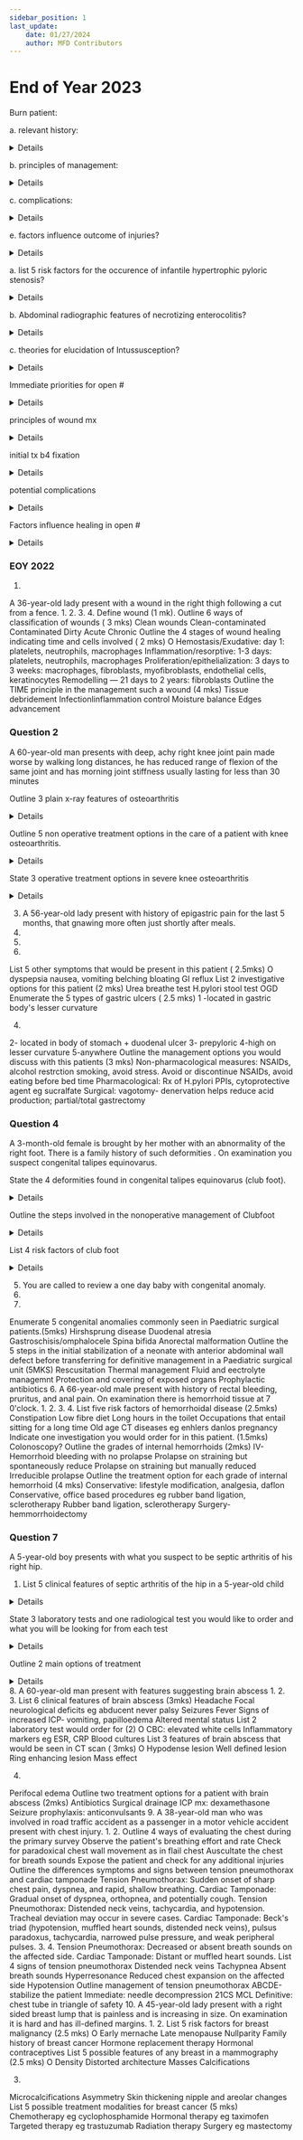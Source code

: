 ```yaml
---
sidebar_position: 1
last_update:
    date: 01/27/2024
    author: MFD Contributors
---
```


# End of Year 2023

Burn patient:

a. relevant history:

<details>

location? timing? duration of exposure? any witness?

respiratory:
- any dib, cough of soot, hoarseness of voice, chest pain

cardiovascular:
- palpitations, syncope

cns: 
- headache, confusion, loc, seizure

renal:
- decreased urinary frequency, hematuria(rhabdomyolysis)

musculoskeletal:
- pain, swelling, site of injury

PMH:
- any history of chronic illnesses: DM, epilepsy
- any history of previous burns
- any smoking history

last meal? - endotracheal intubation sedation

PE:
General examination:

vitals: BP, HR, RR, SpO2, Temp

- edema, dehydration, pallor, cyanosis
- facial exam: soot, singed nasal hair, wheezing
- burn site: extent, depth, rule of 9 (lund and browder chart)

systemic 

</details>

b. principles of management:

<details>
A: Airway stabilization. Inhalation burn injury - endotracheal intubation/tracheostomy. C-spine stabilization if cervical injury suspected.

B: Breathing - high flow oxygen(NRM), hyperbaric oxygen therapy (Carbon monoxide poisoning)

C: Circulation - 2 wide bore cannulas. Parklands formula (4ml/kg/%TBSA, 3.5ml/kg/%TBSA) 1/2 of fluid in first 8h, remaining in next 16h. Ringer's lactate
- monitor bp, hr, urine output
- blood for CBC, GXM, ABG, UEC, COHb
- Maintenance fluids 100mls - first 10kgs, 50mls - 10ks, 20mls/kg

D: GCS
- Analgesia - opioid(morphine)

E: remove all clothes, jewelery, log roll
- hypothermia - keep warm.
- hyperthermia - cool water

Decompression:
- escharotomy, fasciotomy

Medications
- Tetanus toxoid, vitamin c, zinc supplementation
- PPIs
- hematinics

Nutrition
- enteral feeding: day 2 post-admission
- high protein diet
- TPN 

Wound care
- clean with chlorhexiding
- shave hairy areas
- deroof or leave blisters
- dressing: bactigras, hydrocolloids, petroleum gauze, silver sulfadiazine

Rehabilitation
- superficial burns - topical emollients
- physiotherapy, occupational therapy

</details>

c. complications:

<details>

Immediate:
- airway obstruction, laryngeal edema
- hypovolemic shock
- AKI
- Rhabdomyolysis
- compartment syndrome
- infections, sepsis
- ARDS
- stress ulcers
- hypothermia

Longterm:
- contractures
- hypertrophic scarring, keloids
- malnutrition
- chronic ulcers, marjolin's ulcers (SCC)
- pyschological

</details>

e. factors influence outcome of injuries?

<details>

- age: elderly, children
- extent, depth of burn, location
- mechanism of injury
- chronic illnesses: DM, peripheral arterial diseases
- smoking
- infections
- malnutrition
- poor wound care

</details>

a. list 5 risk factors for the occurence of infantile hypertrophic pyloric stenosis?

<details>
- Positive family history/maternal history of IHPS
- Maternal smoking
- Drugs: erythromycin, azithromycin, IV prostaglandins
- bottle, formula feeding
- Ethnicity - mc in whites
- Genetics - genes encoding Apolipoprotein 1
</details>

b. Abdominal radiographic features of necrotizing enterocolitis?

<details>
- pneumatosis intestinalis/pneumatocele
- pneumoperitoneum
- football sign- large pneumoperitoneum with falciform ligament
- rigler sign - air on both sides of the bowel
- portal venous gas
- fixed dilated bowel loops
</details>

c. theories for elucidation of Intussusception?

<details>

</details>


Immediate priorities for open #

<details>
- A - ATLS, analgesia, abx, antitoxoid
- ATLS: Primary survey - Airway & c-spine stabilization (collar - suspected c-spine injury), B, C, D - GCS E - log roll. c-spine, cxr, pelvis
- Secondary survey - AMPLE hx, head to toe examination
- Debridement: Devitalized tissue, foreign bodies. Color, consistency, capacity to bleed, contractility
- Irrigate the wound 3L,6, 9 rule. 3L - gustillo anderson I, 6L - II, 9L - III
- Stabilization: thomas splint, Exofix
- Cover with sterile dressing
- Observation & physical rehabilitation
</details>

principles of wound mx

<details>
- Debridement: wound extension, wound excision(margins), removal of devitalized tissue
- Irrigation/wound cleansing
- wound cover
- abx, tetanus
</details>

initial tx b4 fixation

<details>
- Immobilization
- Reduction
</details>

potential complications

<details>
Immediate:
- hypovolemic/hemorrhagic shock
- compartment syndrome
- neurovascular injury
- visceral injury 
- gas gangrene

late:
- infections
- non-union, malunion, delayed union
- avascular necrosis
- growth disturbance
- osteoarthritis
- contractures
- pressure sores

</details>

Factors influence healing in open #

<details>
Local:
- wound size, depth, location
- foreign bodies
- infections

Systemic:
- immunosuppresion: HIV
- smoking
- Chronic dx: DM, Peripheral arterial dx
- malnutrition

</details>

### EOY 2022

1.
A 36-year-old lady present with a wound in the right thigh following a cut from a
fence.
1.
2.
3.
4.
Define wound (1 mk).
Outline 6 ways of classification of wounds ( 3 mks)
Clean wounds
Clean-contaminated
Contaminated
Dirty
Acute
Chronic
Outline the 4 stages of wound healing indicating time and cells involved ( 2
mks) O
Hemostasis/Exudative: day 1: platelets, neutrophils, macrophages
Inflammation/resorptive: 1-3 days: platelets, neutrophils, macrophages
Proliferation/epithelialization: 3 days to 3 weeks: macrophages, fibroblasts,
myofibroblasts, endothelial cells, keratinocytes
Remodelling — 21 days to 2 years: fibroblasts
Outline the TIME principle in the management such a wound (4 mks)
Tissue debridement
Infectionlinflammation control
Moisture balance
Edges advancement

### Question 2 

A 60-year-old man presents with deep, achy right knee joint pain made worse by walking long distances, he has reduced range of flexion of the same joint and has morning joint stiffness usually lasting for less than 30 minutes

Outline 3 plain x-ray features of osteoarthritis

<details>
- Loss of joint space
- Osteophytes
- Subchondral cysts
- Subchondral scerosis
</details>

Outline 5 non operative treatment options in the care of a patient with knee osteoarthritis.

<details>
- Weight loss
- Exercise
- Use of walking aids, knee braces
- Analgesics NSAIDs (eg ibuprofen), acetaminophen, intraarticular glucocorticoids
- physiotherapy
</details>

State 3 operative treatment options in severe knee osteoarthritis

<details>
- Arthroscopy with lavage and debridement
- Knee Joint replacement (arthroplasty)
- Arthrotomy
- Arthrodesis
</details>

3. A 56-year-old lady present with history of epigastric pain for the last 5 months, that
gnawing more often just shortly after meals.
1.
2.
3.
List 5 other symptoms that would be present in this patient ( 2.5mks) O
dyspepsia
nausea, vomiting
belching
bloating
GI reflux
List 2 investigative options for this patient (2 mks)
Urea breathe test
H.pylori stool test
OGD
Enumerate the 5 types of gastric ulcers ( 2.5 mks)
1 -located in gastric body's lesser curvature

4.
2- located in body of stomach + duodenal ulcer
3- prepyloric
4-high on lesser curvature
5-anywhere
Outline the management options you would discuss with this patients (3
mks)
Non-pharmacological measures: NSAIDs, alcohol restrction smoking, avoid
stress. Avoid or discontinue NSAIDs, avoid eating before bed time
Pharmacological: Rx of H.pylori PPIs, cytoprotective agent eg sucralfate
Surgical: vagotomy- denervation helps reduce acid production; partial/total
gastrectomy

### Question 4

A 3-month-old female is brought by her mother with an abnormality of the right foot.
There is a family history of such deformities . On examination you suspect congenital
talipes equinovarus.

State the 4 deformities found in congenital talipes equinovarus (club foot).

<details>
My Friend Sam Helps
- C - cavus midfoot
- A - Forefoot adduction
- V - Varus subtalar
- E - Equinus hindfoot
</details>

Outline the steps involved in the nonoperative management of Clubfoot

<details>
- Ponsetti serial casting method based on the pirani score
- as soon as possible after birth. 
- CSAVE
- Firstly correct the cavus while the foot is supinated. weekly casting.
- 2ndly correct the supination and adduction
- 3rdly correct the varus
- 4thly correct the equinus with dorsiflexion of the ankle 
- Percutaneous Achilles tendon tenotomy and casting in maximal dorsiflexion for 3 weeks.
- Foot abduction bracing/orthosis:
- first 3 months, 23 hours
- 14 - 16 hours upto 4 years (preferabbly at night)

</details>

List 4 risk factors of club foot

<details>
- family hx
- oligohydramnios
- male sex
- smoking
- other co-existing congenital anomalies (myelomenigocele)
- early amniocentesis (less than 15 weeks)
</details>

5. You are called to review a one day baby with congenital anomaly.
1.
2.
Enumerate 5 congenital anomalies commonly seen in Paediatric surgical
patients.(5mks)
Hirshsprung disease
Duodenal atresia
Gastroschisis/omphalocele
Spina bifida
Anorectal malformation
Outline the 5 steps in the initial stabilization of a neonate with anterior
abdominal wall defect before transferring for definitive management in a
Paediatric surgical unit (5MKS)
Rescusitation
Thermal management
Fluid and eectrolyte managemnt
Protection and covering of exposed organs
Prophylactic antibiotics
6. A 66-year-old male present with history of rectal bleeding, pruritus, and anal pain. On
examination there is hemorrhoid tissue at 7 0'clock.
1.
2.
3.
4.
List five risk factors of hemorrhoidal disease (2.5mks)
Constipation
Low fibre diet
Long hours in the toilet
Occupations that entail sitting for a long time
Old age
CT diseases eg enhlers danlos
pregnancy
Indicate one investigation you would order for in this patient. (1.5mks)
Colonoscopy?
Outline the grades of internal hemorrhoids (2mks)
IV-
Hemorrhoid bleeding with no prolapse
Prolapse on straining but spontaneously reduce
Prolapse on straining but manually reduced
Irreducible prolapse
Outline the treatment option for each grade of internal hemorrhoid (4 mks)
Conservative: lifestyle modification, analgesia, daflon
Conservative, office based procedures eg rubber band ligation,
sclerotherapy
Rubber band ligation, sclerotherapy
Surgery- hemmorrhoidectomy

### Question 7

A 5-year-old boy presents with what you suspect to be septic arthritis of his right hip.

1. List 5 clinical features of septic arthritis of the hip in a 5-year-old child

<details>
- Pain
- Pseudoparesis
- Joint swelling
- Joint warmth
- Fever
</details>

State 3 laboratory tests and one radiological test you would like to order
and what you will be looking for from each test

<details>
Lab:
- CBC: elevated WBC
- ESR, CRP, procalcitonin - inflammatory markers elevated
- Synovial fluid analysis: microscopy, culture & sensitivity

Radiological:
- Ultrasound: joint effusion, soft tissue swelling

Kocher's criteria:
WAIT
- WBC more than 12K
- Acute phase reactants: ESR more than 40
- Inability to bear weight
- Temp more than 38.5

</details>

Outline 2 main options of treatment

<details>
Non-operative:
- Joint aspiration - needle aspiration
- Antibiotics: 3rd gen cephalosporins
- analgesics for pain
- IV fluids for dehydration
- rest the joint on a splint
Operative:
- arthrotomy
- arthroscopy

</details>
8. A 60-year-old man present with features suggesting brain abscess
1.
2.
3.
List 6 clinical features of brain abscess (3mks)
Headache
Focal neurological deficits eg abducent never palsy
Seizures
Fever
Signs of increased ICP- vomiting, papilloedema
Altered mental status
List 2 laboratory test would order for (2) O
CBC: elevated white cells
Inflammatory markers eg ESR, CRP
Blood cultures
List 3 features of brain abscess that would be seen in CT scan ( 3mks) O
Hypodense lesion
Well defined lesion
Ring enhancing lesion
Mass effect

4.
Perifocal edema
Outline two treatment options for a patient with brain abscess (2mks)
Antibiotics
Surgical drainage
ICP mx: dexamethasone
Seizure prophylaxis: anticonvulsants
9. A 38-year-old man who was involved in road traffic accident as a passenger in a
motor vehicle accident present with chest injury.
1.
2.
Outline 4 ways of evaluating the chest during the primary survey
Observe the patient's breathing effort and rate
Check for paradoxical chest wall movement as in flail chest
Auscultate the chest for breath sounds
Expose the patient and check for any additional injuries
Outline the differences symptoms and signs between tension
pneumothorax and cardiac tamponade
Tension Pneumothorax: Sudden onset of sharp chest pain, dyspnea, and
rapid, shallow breathing. Cardiac Tamponade: Gradual onset of dyspnea,
orthopnea, and potentially cough.
Tension Pneumothorax: Distended neck veins, tachycardia, and
hypotension. Tracheal deviation may occur in severe cases. Cardiac
Tamponade: Beck's triad (hypotension, muffled heart sounds, distended
neck veins), pulsus paradoxus, tachycardia, narrowed pulse pressure, and
weak peripheral pulses.
3.
4.
Tension Pneumothorax: Decreased or absent breath sounds on the affected
side. Cardiac Tamponade: Distant or muffled heart sounds.
List 4 signs of tension pneumothorax
Distended neck veins
Tachypnea
Absent breath sounds
Hyperresonance
Reduced chest expansion on the affected side
Hypotension
Outline management of tension pneumothorax
ABCDE-stabilize the patient
Immediate: needle decompression 21CS MCL
Definitive: chest tube in triangle of safety
10. A 45-year-old lady present with a right sided breast lump that is painless and is
increasing in size. On examination it is hard and has ill-defined margins.
1.
2.
List 5 risk factors for breast malignancy (2.5 mks) O
Early mernache
Late menopause
Nullparity
Family history of breast cancer
Hormone replacement therapy
Hormonal contraceptives
List 5 possible features of any breast in a mammography (2.5 mks) O
Density
Distorted architecture
Masses
Calcifications


3.
Microcalcifications
Asymmetry
Skin thickening nipple and areolar changes
List 5 possible treatment modalities for breast cancer (5 mks)
Chemotherapy eg cyclophosphamide
Hormonal therapy eg taximofen
Targeted therapy eg trastuzumab
Radiation therapy
Surgery eg mastectomy
